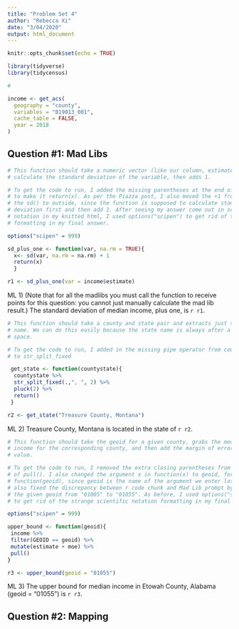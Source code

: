 ```yaml
---
title: "Problem Set 4"
author: "Rebecca Xi"
date: "3/04/2020"
output: html_document
---
```


```r
knitr::opts_chunk$set(echo = TRUE)

library(tidyverse)
library(tidycensus)

#

income <- get_acs(
  geography = "county",
  variables = "B19013_001",
  cache_table = FALSE,
  year = 2018
)
```

## Question #1: Mad Libs

```r

# This function should take a numeric vector (like our column, estimate) and
# calculate the standard deviation of the variable, then adds 1.

# To get the code to run, I added the missing parentheses at the end of return(x
# to make it return(x). As per the Piazza post, I also moved the +1 from inside
# the sd() to outside, since the function is supposed to calculate standard
# deviation first and then add 1. After seeing my answer come out in scientific
# notation in my knitted html, I used options("scipen") to get rid of that
# formatting in my final answer.

options("scipen" = 999)

sd_plus_one <- function(var, na.rm = TRUE){
  x<- sd(var, na.rm = na.rm) + 1
  return(x)
  }

r1 <- sd_plus_one(var = income$estimate)
```

ML 1) (Note that for all the madlibs you must call the function to receive points for this question: you cannot just manually calculate the mad lib result.) The standard deviation of median income, plus one, is `r r1`.


```r

# This function should take a county and state pair and extracts just the state
# name. We can do this easily because the state name is always after a comma and
# space.

# To get the code to run, I added in the missing pipe operator from countystate
# to str_split_fixed

 get_state <- function(countystate){
  countystate %>% 
  str_split_fixed(.,", ", 2) %>% 
  pluck(2) %>% 
  return()
 }

r2 <- get_state("Treasure County, Montana")
```

ML 2) Treasure County, Montana is located in the state of `r r2`.


```r

# This function should take the geoid for a given county, grabs the median
# income for the corresponding county, and then add the margin of error to the
# value.

# To get the code to run, I removed the extra closing parentheses from the end
# of pull(). I also changed the argument x in function(x) to geoid, for
# function(geoid), since geoid is the name of the argument we enter later. I
# also fixed the discrepancy between r code chunk and Mad Lib prompt by changing
# the given geoid from "01005" to "01055". As before, I used options("scipen")
# to get rid of the strange scientific notation formatting in my final answer.

options("scipen" = 999)

upper_bound <- function(geoid){
 income %>% 
 filter(GEOID == geoid) %>% 
 mutate(estimate + moe) %>% 
 pull()
}

r3 <- upper_bound(geoid = "01055")
```

ML 3) The upper bound for median income in Etowah County, Alabama (geoid = 
“01055”) is `r r3`.


## Question #2: Mapping










